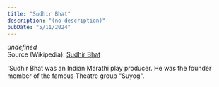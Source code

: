 ```yaml
---
title: "Sudhir Bhat"
description: "(no description)"
pubDate: "5/11/2024"
---
```


*undefined*  
Source (Wikipedia): [Sudhir Bhat][1]

'Sudhir Bhat was an Indian Marathi play producer. He was the founder member of the famous Theatre group "Suyog".

[1]: https://en.wikipedia.org/wiki/Sudhir_Bhat
